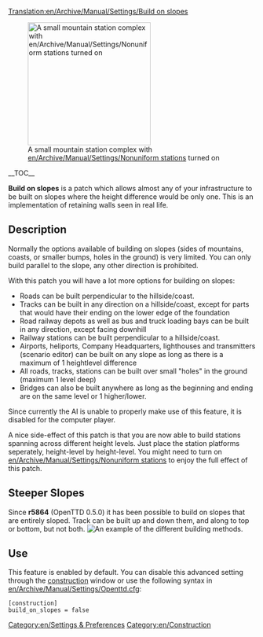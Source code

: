 [[Translation:en/Archive/Manual/Settings/Build on slopes]]


[[File:en/Build-on-slopes.png|center|frame|right|250px|A small mountain station complex with [[en/Archive/Manual/Settings/Nonuniform stations]] turned on]]

__TOC__

'''Build on slopes''' is a patch which allows almost any of your infrastructure to be built on slopes where the height difference would be only one. This is an implementation of retaining walls seen in real life.

== Description ==
Normally the options available of building on slopes (sides of mountains, coasts, or smaller bumps, holes in the ground) is very limited. You can only build parallel to the slope, any other direction is prohibited.

With this patch you will have a lot more options for building on slopes:
*Roads can be built perpendicular to the hillside/coast.
*Tracks can be built in any direction on a hillside/coast, except for parts that would have their ending on the lower edge of the foundation
*Road railway depots as well as bus and truck loading bays can be built in any direction, except facing downhill
*Railway stations can be built perpendicular to a hillside/coast.
*Airports, heliports, Company Headquarters, lighthouses and transmitters (scenario editor) can be built on any slope as long as there is a maximum of 1 heightlevel difference
*All roads, tracks, stations can be built over small "holes" in the ground (maximum 1 level deep)
*Bridges can also be built anywhere as long as the beginning and ending are on the same level or 1 higher/lower.

Since currently the AI is unable to properly make use of this feature, it is disabled for the computer player.

A nice side-effect of this patch is that you are now able to build stations spanning across different height levels. Just place the station platforms seperately, height-level by height-level. You might need to turn on [[en/Archive/Manual/Settings/Nonuniform stations]] to enjoy the full effect of this patch.

==Steeper Slopes==
Since '''r5864''' (OpenTTD 0.5.0) it has been possible to build on slopes that are entirely sloped. Track can be built up and down them, and along to top or bottom, but not both.
[[File:en/Steeperslopesexample.png|center|frame|An example of the different building methods.]]

== Use ==
This feature is enabled by default. You can disable this advanced setting through the [[en/Archive/Manual/Settings/Advanced Settings/Construction#Allow building on slopes and coasts|construction]] window or use the following syntax in [[en/Archive/Manual/Settings/Openttd.cfg]]:

<pre>
[construction]
build_on_slopes = false
</pre>

[[Category:en/Settings & Preferences]]
[[Category:en/Construction]]